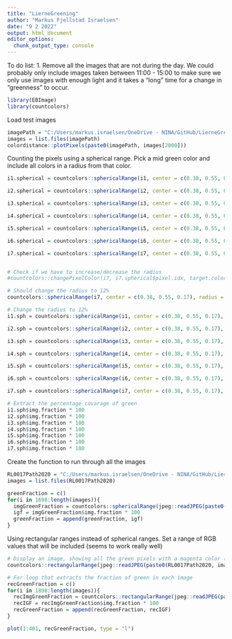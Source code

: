```yaml
---
title: "LierneGreening"
author: "Markus Fjellstad Israelsen"
date: "9 2 2022"
output: html_document
editor_options: 
  chunk_output_type: console
---
```


To do list:
  1. Remove all the images that are not during the day. We could probably only include images taken between 11:00 -     15:00 to make sure we only use images with enough light and it takes a "long" time for a change in "greenness" to     occur. 

```r

library(EBImage)
library(countcolors)

```

Load test images
```r

imagePath = "C:/Users/markus.israelsen/OneDrive - NINA/GitHub/LierneGreening/TestImages/"
images = list.files(imagePath)
colordistance::plotPixels(paste0(imagePath, images[2000]))

```

Counting the pixels using a spherical range. Pick a mid green color and include all colors in a radius from that color. 
```r

i1.spherical = countcolors::sphericalRange(i1, center = c(0.38, 0.55, 0.17), radius = 0.10, color.pixels = FALSE, plotting = FALSE)

i2.spherical = countcolors::sphericalRange(i2, center = c(0.38, 0.55, 0.17), radius = 0.10, color.pixels = FALSE, plotting = FALSE)

i3.spherical = countcolors::sphericalRange(i3, center = c(0.38, 0.55, 0.17), radius = 0.10, color.pixels = FALSE, plotting = FALSE)

i4.spherical = countcolors::sphericalRange(i4, center = c(0.38, 0.55, 0.17), radius = 0.10, color.pixels = FALSE, plotting = FALSE)

i5.spherical = countcolors::sphericalRange(i5, center = c(0.38, 0.55, 0.17), radius = 0.10, color.pixels = FALSE, plotting = FALSE)

i6.spherical = countcolors::sphericalRange(i6, center = c(0.38, 0.55, 0.17), radius = 0.10, color.pixels = FALSE, plotting = FALSE)

i7.spherical = countcolors::sphericalRange(i7, center = c(0.38, 0.55, 0.17), radius = 0.10, color.pixels = FALSE, plotting = FALSE)


# Check if we have to increase/decrease the radius
#countcolors::changePixelColor(i7, i7.spherical$pixel.idx, target.color = "magenta")

# Should change the radius to 12%
countcolors::sphericalRange(i7, center = c(0.38, 0.55, 0.17), radius = 12, color.pixels = FALSE, plotting = TRUE, target.color = "magenta")

# Change the radius to 12%
i1.sph = countcolors::sphericalRange(i1, center = c(0.38, 0.55, 0.17), radius = 0.12, color.pixels = FALSE, plotting = FALSE)

i2.sph = countcolors::sphericalRange(i2, center = c(0.38, 0.55, 0.17), radius = 0.12, color.pixels = FALSE, plotting = FALSE)

i3.sph = countcolors::sphericalRange(i3, center = c(0.38, 0.55, 0.17), radius = 0.12, color.pixels = FALSE, plotting = FALSE)

i4.sph = countcolors::sphericalRange(i4, center = c(0.38, 0.55, 0.17), radius = 0.12, color.pixels = FALSE, plotting = FALSE)

i5.sph = countcolors::sphericalRange(i5, center = c(0.38, 0.55, 0.17), radius = 0.12, color.pixels = FALSE, plotting = FALSE)

i6.sph = countcolors::sphericalRange(i6, center = c(0.38, 0.55, 0.17), radius = 0.12, color.pixels = FALSE, plotting = FALSE)

i7.sph = countcolors::sphericalRange(i7, center = c(0.38, 0.55, 0.17), radius = 0.12, color.pixels = FALSE, plotting = FALSE)

# Extract the percentage covarage of green
i1.sph$img.fraction * 100
i2.sph$img.fraction * 100
i3.sph$img.fraction * 100
i4.sph$img.fraction * 100
i5.sph$img.fraction * 100
i6.sph$img.fraction * 100
i7.sph$img.fraction * 100

```

Create the function to run through all the images
```r

RL0017Path2020 = "C:/Users/markus.israelsen/OneDrive - NINA/GitHub/LierneGreening/TestImages/"
images = list.files(RL0017Path2020)

greenFraction = c()
for(i in 1698:length(images)){
  imgGreenFraction = countcolors::sphericalRange(jpeg::readJPEG(paste0(RL0017Path2020, images[i])), center = c(0.38, 0.55, 0.17), radius = 0.12, color.pixels = FALSE, plotting = FALSE)
  igf = imgGreenFraction$img.fraction * 100
  greenFraction = append(greenFraction, igf)
}

```

Using rectangular ranges instead of spherical ranges. Set a range of RGB values that will be included (seems to work really well)
```r

# Display an image, showing all the green pixels with a magenta color (Have to crop the bottom so that the Reconyx logo is not included)
countcolors::rectangularRange(jpeg::readJPEG(paste0(RL0017Path2020, images[2198])), upper = c(0.60, 1, 0.4), lower = c(0, 0.4, 0), target.color = "magenta")

# For loop that extracts the fraction of green in each image
recGreenFraction = c()
for(i in 1898:length(images)){
  recImgGreenFraction = countcolors::rectangularRange(jpeg::readJPEG(paste0(RL0017Path2020, images[i])), upper = c(0.60, 1, 0.4), lower = c(0, 0.4, 0), color.pixels = FALSE, plotting = FALSE)
  recIGF = recImgGreenFraction$img.fraction * 100
  recGreenFraction = append(recGreenFraction, recIGF)
}

plot(1:401, recGreenFraction, type = "l")

```







































